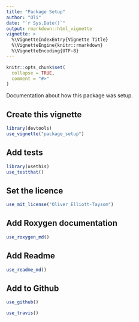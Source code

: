 ```yaml
---
title: "Package Setup"
author: "Oli"
date: "`r Sys.Date()`"
output: rmarkdown::html_vignette
vignette: >
  %\VignetteIndexEntry{Vignette Title}
  %\VignetteEngine{knitr::rmarkdown}
  %\VignetteEncoding{UTF-8}
---
```


```r
knitr::opts_chunk$set(
  collapse = TRUE,
  comment = "#>"
)
```

Documentation about how this package was setup.

## Create this vignette
```r
library(devtools)
use_vignette("package_setup")
```

## Add tests
```r
library(usethis)
use_testthat()
```

## Set the licence
```r
use_mit_license("Oliver Elliott-Taysom")
```

## Add Roxygen documentation
```r
use_roxygen_md()
```

## Add Readme
```r
use_readme_md()
```

## Add to Github
```r
use_github()
```

```r
use_travis()
```
